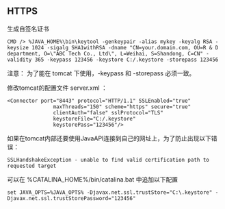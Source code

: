 ==HTTPS==
生成自签名证书
<source>
CMD /> %JAVA_HOME%\bin\keytool -genkeypair -alias mykey -keyalg RSA -keysize 1024 -sigalg SHA1withRSA -dname "CN=your.domain.com, OU=R & D department, O=\"ABC Tech Co., Ltd\", L=Weihai, S=Shandong, C=CN" -validity 365 -keypass 123456 -keystore C:/.keystore -storepass 123456
</source>

注意： 为了能在 tomcat 下使用，-keypass 和 -storepass 必须一致。

修改tomcat的配置文件 server.xml ：
<source>
<Connector port="8443" protocol="HTTP/1.1" SSLEnabled="true"
               maxThreads="150" scheme="https" secure="true"
               clientAuth="false" sslProtocol="TLS" 
               keystoreFile="C:/.keystore"
               keystorePass="123456"/>
</source>

如果在tomcat内部还要使用JavaAPI连接到自己的网址上，为了防止出现以下错误：
<source>
SSLHandshakeException - unable to find valid certification path to requested target
</source>

可以在 %CATALINA_HOME%/bin/catalina.bat 中追加以下配置
<source>
set JAVA_OPTS=%JAVA_OPTS% -Djavax.net.ssl.trustStore="C:\.keystore" -Djavax.net.ssl.trustStorePassword="123456"
</source>

